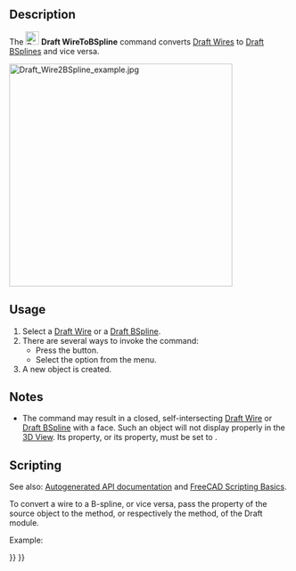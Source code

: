 <languages/>

{{Docnav
|[[Draft_Downgrade|Downgrade]]
|[[Draft_Draft2Sketch|Draft2Sketch]]
|[[Draft_Workbench|Draft]]
|IconL=Draft_Downgrade.svg
|IconR=Draft_Draft2Sketch.svg
|IconC=Workbench_Draft.svg
}}

<div class="mw-translate-fuzzy">
{{GuiCommand/ru
|Name=Draft WireToBSpline
|Name/ru=Draft WireToBSpline
|MenuLocation=Черчение → Направляющая в BSpline
|Workbenches=[[Draft_Workbench/ru|Draft]], [[Arch_Workbench/ru|Arch]]
}}
</div>

==Description==

The [[Image:Draft_WireToBSpline.svg|24px]] '''Draft WireToBSpline''' command converts [[Draft_Wire|Draft Wires]] to [[Draft_BSpline|Draft BSplines]] and vice versa.

[[Image:Draft_Wire2BSpline_example.jpg|400px]]
{{Caption|Converting a wire to a B-spline, and a closed B-spline to a closed wire}}

==Usage==

# Select a [[Draft_Wire|Draft Wire]] or a [[Draft_BSpline|Draft BSpline]].
# There are several ways to invoke the command:
#* Press the {{Button|[[Image:Draft_WireToBSpline.svg|16px]] [[Draft_WireToBSpline|Convert Wire/B-Spline]]}} button.
#* Select the {{MenuCommand|Modification → [[Image:Draft_WireToBSpline.svg|16px]] Convert Wire/B-Spline}} option from the menu.
# A new object is created.

==Notes==

* The command may result in a closed, self-intersecting [[Draft_Wire|Draft Wire]] or [[Draft_BSpline|Draft BSpline]] with a face. Such an object will not display properly in the [[3D_View|3D View]]. Its {{PropertyData|Make Face}} property, or its {{PropertyData|Closed}} property, must be set to {{FALSE}}.

==Scripting==

See also: [https://freecad.github.io/SourceDoc/ Autogenerated API documentation] and [[FreeCAD_Scripting_Basics|FreeCAD Scripting Basics]].

To convert a wire to a B-spline, or vice versa, pass the {{incode|Points}} property of the source object to the {{incode|[[Draft_BSpline#Scripting|make_bspline]]}} method, or respectively the {{incode|[[Draft_Wire#Scripting|make_wire]]}} method, of the Draft module.

Example:

{{Code|code=
import FreeCAD as App
import Draft

doc = App.newDocument()

p1 = App.Vector(1000, 1000, 0)
p2 = App.Vector(2000, 1000, 0)
p3 = App.Vector(2500, -1000, 0)
p4 = App.Vector(3500, -500, 0)

base_wire = Draft.make_wire([p1, p2, p3, p4])
base_spline = Draft.make_bspline([-p1, -1.3*p2, -1.2*p3, -2.1*p4])

points1 = base_wire.Points
spline_from_wire = Draft.make_bspline(points1)

points2 = base_spline.Points
wire_from_spline = Draft.make_wire(points2)

doc.recompute()
}}


{{Docnav
|[[Draft_Downgrade|Downgrade]]
|[[Draft_Draft2Sketch|Draft2Sketch]]
|[[Draft_Workbench|Draft]]
|IconL=Draft_Downgrade.svg
|IconR=Draft_Draft2Sketch.svg
|IconC=Workbench_Draft.svg
}}

{{Draft Tools navi{{#translation:}}}}
{{Userdocnavi{{#translation:}}}}